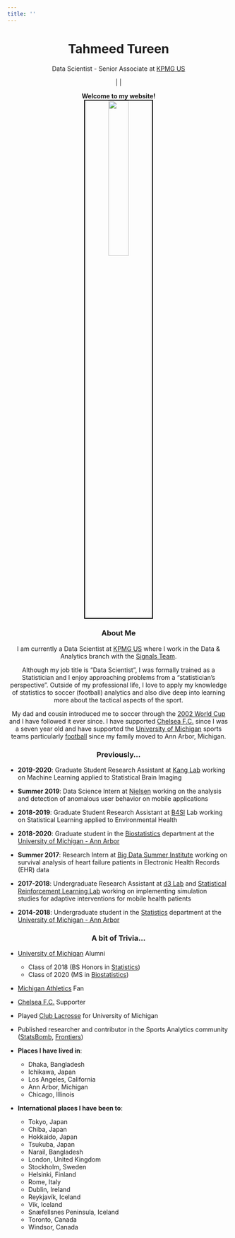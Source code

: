 ```yaml
---
title: ''
---
```


<center> <h1><b>Tahmeed Tureen</b></h1> </center>
<center> 
Data Scientist - Senior Associate at [KPMG US](https://www.kpmg.us/)\newline

<a href="https://www.linkedin.com/in/tahmeed-tureen-79567376" class="fa fa-linkedin fa-lg"></a> | <a href="https://twitter.com/TTureen" class="fa fa-twitter fa-lg"></a> | <a href="https://github.com/tahmeed14" class="fa fa-github fa-lg"></a>


**Welcome to my website!**
</center>

<center>
<img src="pictures\home_pic.jpg" style="width:30%; border:2px solid; border-color:black">
</center>

<center> 
<h3><b>About Me</b></h3>

I am currently a Data Scientist at [KPMG US](https://www.kpmg.us/) where I work in the Data & Analytics branch with the [Signals Team](https://advisory-marketing.us.kpmg.com/speed/ai-signals.html).\newline 

Although my job title is "Data Scientist", I was formally trained as a Statistician and I enjoy approaching problems from a "statistician's perspective". Outside of my professional life, I love to apply my knowledge of statistics to soccer (football) analytics and also dive deep into learning more about the tactical aspects of the sport.\newline 

My dad and cousin introduced me to soccer through the [2002 World Cup](https://www.fifa.com/tournaments/mens/worldcup/2002korea-japan) and I have followed it ever since. I have supported [Chelsea F.C.](https://www.chelseafc.com/en) since I was a seven year old and have supported the [University of Michigan](https://mgoblue.com/) sports teams particularly [football](https://mgoblue.com/sports/football) since my family moved to Ann Arbor, Michigan.
</center>

</div>
<div style="margin-bottom:10px;">
</div>

<center> 
<h3><b>Previously...</b></h3>
</center>

- **2019-2020**: Graduate Student Research Assistant at [Kang Lab](http://www-personal.umich.edu/~jiankang/index.html) working on Machine Learning applied to Statistical Brain Imaging

- **Summer 2019**: Data Science Intern at [Nielsen](https://www.nielsen.com/us/en.html) working on the analysis and detection of anomalous user behavior on mobile applications

- **2018-2019**: Graduate Student Research Assistant at [B4SI](https://biostatistics4socialimpact.github.io/about/) Lab working on Statistical Learning applied to Environmental Health

- **2018-2020**: Graduate student in the [Biostatistics](https://sph.umich.edu/biostat/) department at the [University of Michigan - Ann Arbor](https://www.umich.edu/)

- **Summer 2017**: Research Intern at [Big Data Summer Institute](https://sph.umich.edu/bdsi/) working on survival analysis of heart failure patients in Electronic Health Records (EHR) data  

- **2017-2018**: Undergraduate Research Assistant at [d3 Lab](https://d3c.isr.umich.edu/) and [Statistical Reinforcement Learning Lab](http://people.seas.harvard.edu/~samurphy/lab/overview.html) working on implementing simulation studies for adaptive interventions for mobile health patients

- **2014-2018**: Undergraduate student in the [Statistics](https://lsa.umich.edu/stats) department at the [University of Michigan - Ann Arbor](https://www.umich.edu/)

</div>
<div style="margin-bottom:10px;">
</div>

<!-- <center> -->
<!-- <img src="pictures\umich_v_osu.jpg" style="width:25%; border:2px solid; border-color:black"> -->
<!-- <figcaption> <b>November 27th, 2021:</b> No.5 Michigan beats No.2 Ohio State at the Big House</figcaption> -->
<!-- </center> -->

<center> 
<h3><b>A bit of Trivia...</b></h3>
</center>

- [University of Michigan]() Alumni
  - Class of 2018 (BS Honors in [Statistics](https://lsa.umich.edu/stats))
  - Class of 2020 (MS in [Biostatistics](https://sph.umich.edu/biostat/))\newline
- [Michigan Athletics](https://mgoblue.com/) Fan
- [Chelsea F.C.](https://www.chelseafc.com/en) Supporter
- Played [Club Lacrosse](http://umichclublacrosse.com/) for University of Michigan
- Published researcher and contributor in the Sports Analytics community ([StatsBomb](https://statsbomb.com/events/statsbomb-conference-2022/), [Frontiers](https://www.frontiersin.org/research-topics/16038/using-artificial-intelligence-to-enhance-sport-performance#articles))

- **Places I have lived in**: 
  - Dhaka, Bangladesh
  - Ichikawa, Japan
  - Los Angeles, California
  - Ann Arbor, Michigan
  - Chicago, Illinois

- **International places I have been to**:
  - Tokyo, Japan
  - Chiba, Japan
  - Hokkaido, Japan
  - Tsukuba, Japan
  - Narail, Bangladesh
  - London, United Kingdom
  - Stockholm, Sweden
  - Helsinki, Finland
  - Rome, Italy
  - Dublin, Ireland
  - Reykjavík, Iceland
  - Vik, Iceland
  - Snæfellsnes Peninsula, Iceland
  - Toronto, Canada
  - Windsor, Canada


